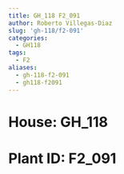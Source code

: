 ```yaml
---
title: GH_118 F2_091
author: Roberto Villegas-Diaz
slug: 'gh-118/f2-091'
categories:
  - GH118
tags:
  - F2
aliases:
  - gh-118-f2-091
  - gh118-f2091
---
```


# **House**: GH_118
# **Plant ID**: F2_091

